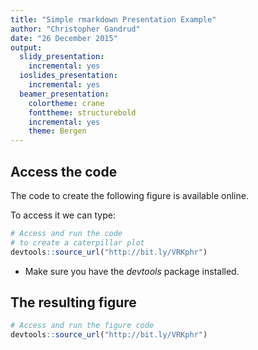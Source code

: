 ```yaml
---
title: "Simple rmarkdown Presentation Example"
author: "Christopher Gandrud"
date: "26 December 2015"
output:
  slidy_presentation:
    incremental: yes
  ioslides_presentation:
    incremental: yes
  beamer_presentation:
    colortheme: crane
    fonttheme: structurebold
    incremental: yes
    theme: Bergen
---
```


## Access the code

The code to create the following figure is available online.
    
To access it we can type:

```r
# Access and run the code
# to create a caterpillar plot
devtools::source_url("http://bit.ly/VRKphr")
```

- Make sure you have the *devtools* package installed.

## The resulting figure

```r
# Access and run the figure code
devtools::source_url("http://bit.ly/VRKphr")
```

